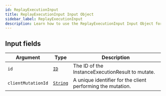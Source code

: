 ```yaml
---
id: ReplayExecutionInput
title: ReplayExecutionInput Input Object
sidebar_label: ReplayExecutionInput
description: Learn how to use the ReplayExecutionInput Input Object for 's API.
---
```


## Input fields

| Argument           | Type                                     | Description                                                 |
| ------------------ | ---------------------------------------- | ----------------------------------------------------------- |
| `id`               | [`ID`](api/schema/scalar/ID.mdx)         | The ID of the InstanceExecutionResult to mutate.            |
| `clientMutationId` | [`String`](api/schema/scalar/String.mdx) | A unique identifier for the client performing the mutation. |
